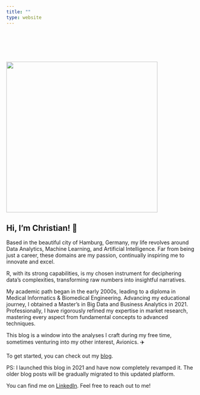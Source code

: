 ```yaml
---
title: ""
type: website
---
```


::: grid
::: g-col-6
![](christian.JPG){fig-align="left" width="400" style="margin-top: 80px;"}
:::

::: g-col-6
## Hi, I'm Christian! 👋

Based in the beautiful city of Hamburg, Germany, my life revolves around Data Analytics, Machine Learning, and Artificial Intelligence. Far from being just a career, these domains are my passion, continually inspiring me to innovate and excel.

R, with its strong capabilities, is my chosen instrument for deciphering data's complexities, transforming raw numbers into insightful narratives.

My academic path began in the early 2000s, leading to a diploma in Medical Informatics & Biomedical Engineering. Advancing my educational journey, I obtained a Master's in Big Data and Business Analytics in 2021. Professionally, I have rigorously refined my expertise in market research, mastering every aspect from fundamental concepts to advanced techniques.

This blog is a window into the analyses I craft during my free time, sometimes venturing into my other interest, Avionics. ✈️

To get started, you can check out my [blog](/posts.html).

PS: I launched this blog in 2021 and have now completely revamped it. The older blog posts will be gradually migrated to this updated platform.

You can find me on [LinkedIn](https://www.linkedin.com/in/christian-jaehnert/). Feel free to reach out to me!
:::
:::
